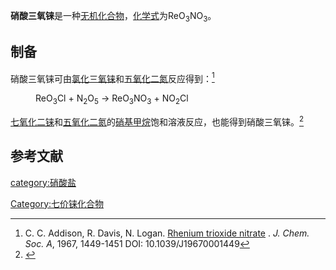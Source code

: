 {{chembox
| verifiedrevid = 
|   Name = 硝酸三氧铼
|   ImageFile = 
|   ImageName = 
|   OtherNames = 硝酸三氧化铼<BR>硝酸铼(VII)酰
|   IUPACName = Rhenium trioxide nitrate
| Section1 = {{Chembox Identifiers
|   ChemSpiderID_Ref = {{chemspidercite|correct|chemspider}}
| ChemSpiderID = 
| PubChem = 
| InChI =
| InChIKey =
| SMILES = 
| StdInChI_Ref = {{stdinchicite|correct|chemspider}}
| StdInChI =
| StdInChIKey_Ref = {{stdinchicite|correct|chemspider}}
| StdInChIKey = 
| CASNo = 66922-87-0
| CASNo_Ref = {{cascite|correct|CAS}}
  }}
| Section2 = {{Chembox Properties
|   Formula = ReO<sub>3</sub>NO<sub>3</sub>
|   MolarMass = 296.214
|   Appearance = 
|   Density = 
|   MeltingPt = 
|   BoilingPt = 
|   Solubility = 
|   Solvent =
|   SolubleOther = 
  }}
| Section7 = {{Chembox Hazards
|  EUHazardSymbol =
|  RPhrases =
|  SPhrases =
|  FlashPt = 
|  pKa = 
|  pKb = 
|  EUClass =
|  EUIndex = 
|  MainHazards = 
|  NFPA-H = 
|  NFPA-F = 
|  NFPA-R = 
|  NFPA-O = 
|  RSPhrases = 
|  Autoignition = 
|  ExploLimits = 
|  PEL = 
  }}
| Section8 = {{Chembox Related
|   Function = 
|   OtherFunctn = 
|   OtherAnions = [[氯化三氧铼|氯化三氧铼]]
|   OtherCations = 
|   OtherCpds = 
  }}
}}

'''硝酸三氧铼'''是一种[[无机化合物|无机化合物]]，[[化学式|化学式]]为ReO<sub>3</sub>NO<sub>3</sub>。

==制备==
硝酸三氧铼可由[[氯化三氧铼|氯化三氧铼]]和[[五氧化二氮|五氧化二氮]]反应得到：<ref>C. C. Addison, R. Davis, N. Logan. [http://pubs.rsc.org/en/Content/ArticleLanding/1967/J1/j19670001449#!divAbstract Rhenium trioxide nitrate] {{Wayback|url=http://pubs.rsc.org/en/Content/ArticleLanding/1967/J1/j19670001449#!divAbstract |date=20160329054527 }}. ''J. Chem. Soc. A'', 1967, 1449-1451 DOI: 10.1039/J19670001449</ref>
: ReO<sub>3</sub>Cl + N<sub>2</sub>O<sub>5</sub> → ReO<sub>3</sub>NO<sub>3</sub> + NO<sub>2</sub>Cl
[[七氧化二铼|七氧化二铼]]和[[五氧化二氮|五氧化二氮]]的[[硝基甲烷|硝基甲烷]]饱和溶液反应，也能得到硝酸三氧铼。<ref>{{cite journal|journal=Carbon|volume=29|issue=4-5|language=en|date=1991|pages=595–597|doi=10.1016/0008-6223(91)90125-3|url=https://linkinghub.elsevier.com/retrieve/pii/0008622391901253|title=Upon the intercalation of rhenium heptoxide and rhenium trioxide nitrate into graphite|accessdate=2019-06-17|author=P. Scharff, E. Stumpp, M. Höhne, Y.X. Wang}}</ref>

==参考文献==
{{reflist}}

{{硝酸盐}}
[[Category:七价铼化合物|Category:七价铼化合物]]
[[category:硝酸盐|category:硝酸盐]]